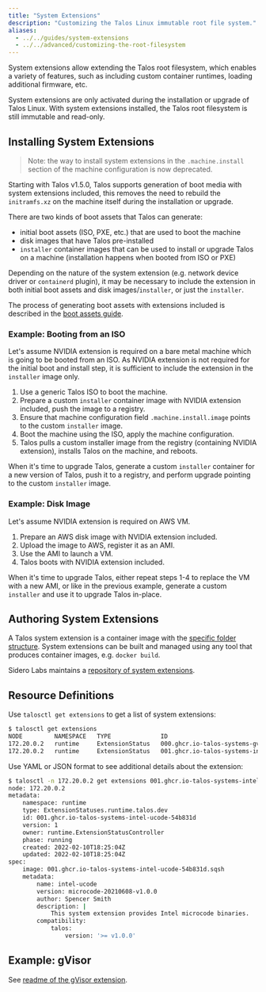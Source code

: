 ```yaml
---
title: "System Extensions"
description: "Customizing the Talos Linux immutable root file system."
aliases:
  - ../../guides/system-extensions
  - ../../advanced/customizing-the-root-filesystem
---
```


System extensions allow extending the Talos root filesystem, which enables a variety of features, such as including custom
container runtimes, loading additional firmware, etc.

System extensions are only activated during the installation or upgrade of Talos Linux.
With system extensions installed, the Talos root filesystem is still immutable and read-only.

## Installing System Extensions

> Note: the way to install system extensions in the `.machine.install` section of the machine configuration is now deprecated.

Starting with Talos v1.5.0, Talos supports generation of boot media with system extensions included, this removes the need to rebuild
the `initramfs.xz` on the machine itself during the installation or upgrade.

There are two kinds of boot assets that Talos can generate:

* initial boot assets (ISO, PXE, etc.) that are used to boot the machine
* disk images that have Talos pre-installed
* `installer` container images that can be used to install or upgrade Talos on a machine (installation happens when booted from ISO or PXE)

Depending on the nature of the system extension (e.g. network device driver or `containerd` plugin), it may be necessary to include the extension in
both initial boot assets and disk images/`installer`, or just the `installer`.

The process of generating boot assets with extensions included is described in the [boot assets guide](../../platform-specific-installations/boot-assets).

### Example: Booting from an ISO

Let's assume NVIDIA extension is required on a bare metal machine which is going to be booted from an ISO.
As NVIDIA extension is not required for the initial boot and install step, it is sufficient to include the extension in the `installer` image only.

1. Use a generic Talos ISO to boot the machine.
2. Prepare a custom `installer` container image with NVIDIA extension included, push the image to a registry.
3. Ensure that machine configuration field `.machine.install.image` points to the custom `installer` image.
4. Boot the machine using the ISO, apply the machine configuration.
5. Talos pulls a custom installer image from the registry (containing NVIDIA extension), installs Talos on the machine, and reboots.

When it's time to upgrade Talos, generate a custom `installer` container for a new version of Talos, push it to a registry, and perform upgrade
pointing to the custom `installer` image.

### Example: Disk Image

Let's assume NVIDIA extension is required on AWS VM.

1. Prepare an AWS disk image with NVIDIA extension included.
2. Upload the image to AWS, register it as an AMI.
3. Use the AMI to launch a VM.
4. Talos boots with NVIDIA extension included.

When it's time to upgrade Talos, either repeat steps 1-4 to replace the VM with a new AMI, or
like in the previous example, generate a custom `installer` and use it to upgrade Talos in-place.

## Authoring System Extensions

A Talos system extension is a container image with the [specific folder structure](https://github.com/siderolabs/extensions#readme).
System extensions can be built and managed using any tool that produces container images, e.g. `docker build`.

Sidero Labs maintains a [repository of system extensions](https://github.com/siderolabs/extensions).

## Resource Definitions

Use `talosctl get extensions` to get a list of system extensions:

```bash
$ talosctl get extensions
NODE         NAMESPACE   TYPE              ID                                              VERSION   NAME          VERSION
172.20.0.2   runtime     ExtensionStatus   000.ghcr.io-talos-systems-gvisor-54b831d        1         gvisor        20220117.0-v1.0.0
172.20.0.2   runtime     ExtensionStatus   001.ghcr.io-talos-systems-intel-ucode-54b831d   1         intel-ucode   microcode-20210608-v1.0.0
```

Use YAML or JSON format to see additional details about the extension:

```bash
$ talosctl -n 172.20.0.2 get extensions 001.ghcr.io-talos-systems-intel-ucode-54b831d -o yaml
node: 172.20.0.2
metadata:
    namespace: runtime
    type: ExtensionStatuses.runtime.talos.dev
    id: 001.ghcr.io-talos-systems-intel-ucode-54b831d
    version: 1
    owner: runtime.ExtensionStatusController
    phase: running
    created: 2022-02-10T18:25:04Z
    updated: 2022-02-10T18:25:04Z
spec:
    image: 001.ghcr.io-talos-systems-intel-ucode-54b831d.sqsh
    metadata:
        name: intel-ucode
        version: microcode-20210608-v1.0.0
        author: Spencer Smith
        description: |
            This system extension provides Intel microcode binaries.
        compatibility:
            talos:
                version: '>= v1.0.0'
```

## Example: gVisor

See [readme of the gVisor extension](https://github.com/siderolabs/extensions/tree/main/container-runtime/gvisor#readme).
